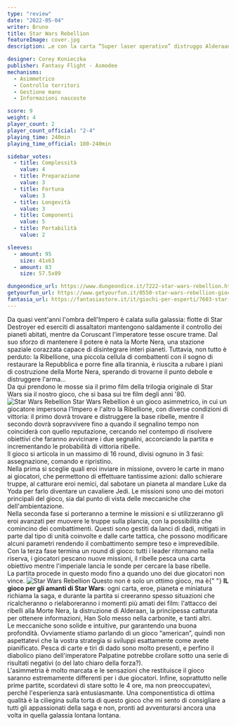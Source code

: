 ```yaml
---
type: "review"
date: "2022-05-04"
writer: Bruno
title: Star Wars Rebellion
featureImage: cover.jpg
description: …e con la carta “Super laser operativo” distruggo Alderaan. Scacco matto feccia ribelle!

designer: Corey Konieczka
publisher: Fantasy Flight - Asmodee
mechanisms:
  - Asimmetrico
  - Controllo territori
  - Gestione mano
  - Informazioni nascoste

score: 9
weight: 4
player_count: 2
player_count_official: "2-4"
playing_time: 240min
playing_time_official: 180-240min

sidebar_votes:
  - title: Complessità
    value: 4
  - title: Preparazione
    value: 3
  - title: Fortuna
    value: 3
  - title: Longevità
    value: 3
  - title: Componenti
    value: 5
  - title: Portabilità
    value: 2

sleeves:
  - amount: 95
    size: 41x63
  - amount: 83
    size: 57.5x89

dungeondice_url: https://www.dungeondice.it/7222-star-wars-rebellion.html
getyourfun_url: https://www.getyourfun.it/0550-star-wars-rebellion-giochi-da-tavolo-di-guerra.html
fantasia_url: https://fantasiastore.it/it/giochi-per-esperti/7603-star-wars-rebellion.html
---
```


<Setting>
  Da quasi vent'anni l'ombra dell'Impero è calata sulla galassia: flotte di Star
  Destroyer ed eserciti di assaltatori mantengono saldamente il controllo dei
  pianeti abitati, mentre da Coruscant l'imperatore tesse oscure trame. Dal suo
  sforzo di mantenere il potere è nata la Morte Nera, una stazione spaziale
  corazzata capace di disintegrare interi pianeti. Tuttavia, non tutto è
  perduto: la Ribellione, una piccola cellula di combattenti con il sogno di
  restaurare la Repubblica e porre fine alla tirannia, è riuscita a rubare i
  piani di costruzione della Morte Nera, sperando di trovarne il punto debole e
  distruggere l'arma…
  <br />
  Da qui prendono le mosse sia il primo film della trilogia originale di Star
  Wars sia il nostro gioco, che si basa sui tre film degli anni '80.
</Setting>

<img src="./game1.jpg" alt="Star Wars Rebellion" />

<Rules>
  Star Wars Rebellion è un gioco asimmetrico, in cui un giocatore impersona
  l'Impero e l'altro la Ribellione, con diverse condizioni di vittoria: il primo
  dovrà trovare e distruggere la base ribelle, mentre il secondo dovrà
  sopravvivere fino a quando il segnalino tempo non coinciderà con quello
  reputazione, cercando nel contempo di risolvere obiettivi che faranno
  avvicinare i due segnalini, accorciando la partita e incrementando le
  probabilità di vittoria ribelle.
  <br />
  Il gioco si articola in un massimo di 16 round, divisi ognuno in 3 fasi:
  assegnazione, comando e ripristino.
  <br />
  Nella prima si sceglie quali eroi inviare in missione, ovvero le carte in mano
  ai giocatori, che permettono di effettuare tantissime azioni: dallo schierare
  truppe, al catturare eroi nemici, dal sabotare un pianeta al mandare Luke da
  Yoda per farlo diventare un cavaliere Jedi. Le missioni sono uno dei motori
  principali del gioco, sia dal punto di vista delle meccaniche che
  dell'ambientazione.
  <br />
  Nella seconda fase si porteranno a termine le missioni e si utilizzeranno gli
  eroi avanzati per muovere le truppe sulla plancia, con la possibilità che
  comincino dei combattimenti. Questi sono gestiti da lanci di dadi, mitigati in
  parte dal tipo di unità coinvolte e dalle carte tattica, che possono
  modificare alcuni parametri rendendo il combattimento sempre teso e
  imprevedibile.
  <br />
  Con la terza fase termina un round di gioco: tutti i leader ritornano nella
  riserva, i giocatori pescano nuove missioni, il ribelle pesca una carta
  obiettivo mentre l'imperiale lancia le sonde per cercare la base ribelle.
  <br />
  La partita procede in questo modo fino a quando uno dei due giocatori non
  vince.
</Rules>

<img src="./game2.jpg" alt="Star Wars Rebellion" />

<Feedback>
  Questo non è solo un ottimo gioco, ma è{" "}
  <strong>IL gioco per gli amanti di Star Wars</strong>: ogni carta, eroe,
  pianeta e miniatura richiama la saga, e durante la partita si creeranno spesso
  situazioni che ricalcheranno o rielaboreranno i momenti più amati dei film:
  l'attacco dei ribelli alla Morte Nera, la distruzione di Alderaan, la
  principessa catturata per ottenere informazioni, Han Solo messo nella
  carbonite, e tanti altri.
  <br />
  Le meccaniche sono solide e intuitive, pur garantendo una buona profondità.
  Ovviamente stiamo parlando di un gioco “american”, quindi non aspettatevi che
  la vostra strategia si sviluppi esattamente come avete pianificato. Pesca di
  carte e tiri di dado sono molto presenti, e perfino il diabolico piano
  dell'imperatore Palpatine potrebbe crollare sotto una serie di risultati
  negativi (o del lato chiaro della forza?).
  <br />
  L'asimmetria è molto marcata e le sensazioni che restituisce il gioco saranno
  estremamente differenti per i due giocatori. Infine, soprattutto nelle prime
  partite, scordatevi di stare sotto le 4 ore, ma non preoccupatevi, perché
  l'esperienza sarà entusiasmante. Una componentistica di ottima qualità è la
  ciliegina sulla torta di questo gioco che mi sento di consigliare a tutti gli
  appassionati della saga e non, pronti ad avventurarsi ancora una volta in
  quella galassia lontana lontana.
</Feedback>

<Instagram id="CdIqH6nDWOG" />
